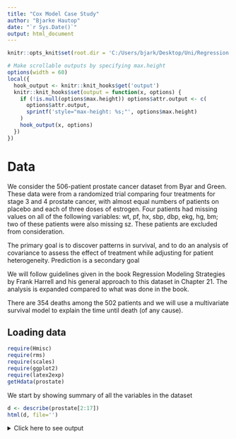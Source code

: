 ---
title: "Cox Model Case Study"
author: "Bjarke Hautop"
date: "`r Sys.Date()`"
output: html_document
---

```{r setup, include=FALSE}
knitr::opts_knit$set(root.dir = 'C:/Users/bjark/Desktop/Uni/Regression Modelling Strategies case studies')
```

```{r, include=FALSE}
# Make scrollable outputs by specifying max.height
options(width = 60)
local({
  hook_output <- knitr::knit_hooks$get('output')
  knitr::knit_hooks$set(output = function(x, options) {
    if (!is.null(options$max.height)) options$attr.output <- c(
      options$attr.output,
      sprintf('style="max-height: %s;"', options$max.height)
    )
    hook_output(x, options)
  })
})
```

# Data

We consider the 506-patient prostate cancer dataset from Byar and Green. These
data were from a randomized trial comparing four treatments for stage 3
and 4 prostate cancer, with almost equal numbers of patients on placebo and
each of three doses of estrogen. Four patients had missing values on all of the
following variables: wt, pf, hx, sbp, dbp, ekg, hg, bm; two of these patients
were also missing sz. These patients are excluded from consideration. 

The primary goal is to discover patterns in survival, and to do an analysis of covariance to assess the effect of treatment while adjusting for patient heterogeneity. 
Prediction is a secondary goal

We will follow guidelines given in the book Regression Modeling Strategies 
by Frank Harrell and his general approach to this dataset in Chapter 21. The analysis is expanded compared to what was done in the book. 

There are 354 deaths among the 502 patients and we will use a multivariate survival model to explain the time until death (of any cause).

## Loading data

```{r, message=F}
require(Hmisc)
require(rms)
require(scales)
require(ggplot2)
require(latex2exp)
getHdata(prostate)
```

We start by showing summary of all the variables in the dataset

```{r, warning=F, results='hide'}
d <- describe(prostate[2:17])
html(d, file='')
```

<details><summary>Click here to see output</summary

```{r, warning=F, echo=F}
d <- describe(prostate[2:17])
html(d, file='')
```

We see that the variable ekg only has one observation in the last category and pf has two. So, we combine recent MI with old MI and call it MI, and we combine confined to bed
with $>50\%$ daytime. 

```{r}
levels(prostate$ekg)[levels(prostate$ekg) %in%
                       c('old MI', 'recent MI')] <- 'MI'

levels(prostate$pf) <- c(levels(prostate$pf)[1:3],
                         levels(prostate$pf)[3])
```

## Imputing missing values

We have 27 patients with missing values as seen below, so we do imputation on these.

The proportion of missing values is $0.05$, so we just do single imputation, since 
simpler to make plots and validation. However if the proportion were higher one should
do multiple imputation. 

```{r, warn.conflicts=FALSE}
sum(is.na(prostate))
colSums(is.na(prostate))

w <- transcan(~ sz + sg + ap + sbp + dbp + age +
                wt + hg + ekg + pf + bm + hx, imputed= TRUE,
             data=prostate, pl= FALSE, pr= FALSE)

attach(prostate)
sz <- impute(w, sz, data = prostate)
sg <- impute (w, sg , data = prostate)
age <- impute (w, age ,data = prostate)
wt <- impute (w, wt , data = prostate)
kg <- impute (w, ekg ,data = prostate)
```

# Specifying the model

A Cox proportional hazards model is in terms of the hazard function given by:
$$\lambda(t\vert X)=\lambda(t)\exp(X\beta).$$
We fit a Cox proportional hazards model with the predictors and their degrees of freedom specified in the table below. All continuous predictors will be modeled with a restricted cubic spline with 4 knots. 

```{r, echo=FALSE}
library(knitr)
library(kableExtra)

# Your table data
table_data <- data.frame(
  Predictor = c("Dose of estrogen", "Age in years", "Weight index", "Performance rating", "History of cardiovascular disease", 
                "Systolic blood pressure/10", "Diastolic blood pressure/10", "Electrocardiogram code", "Serum hemoglobin (g/100ml)", 
                "Tumor size (cm^2)", "Stage/histologic grade combination", "Serum prostatic acid phosphatase", "Bone metastasis"),
  Name = c("rx", "age", "wt", "pf", "hx", "sbp", "dbp", "ekg", "hg", "sz", "sg", "ap", "bm"),
  d.f. = c(3, 3, 3, 2, 1, 3, 3, 5, 3, 3, 3, 3, 1),
  Levels = c("placebo, 0.2, 1.0, 5.0 mg estrogen", '', '', "normal, in bed < 50% of time, in bed > 50%", 
             "present/absent", '', '', "normal, benign, rhythm disturb., block, strain, myocardial infarction", '',
             '', '', '', "present/absent")
)

# Create the table
kable(table_data, format = "html", booktabs = TRUE) %>%
  kable_styling()

```

We see that we have 36 degrees of freedom in our model, so about 1/10 of the amount of deaths there are. So there is some hope our model will validate. 

```{r}
dd <- datadist(prostate); options(datadist='dd')
units(dtime) <- 'Month'
S <- Surv(dtime , status != 'alive')

f <- cph(S ~ rx + rcs(age ,4) + rcs(wt ,4) + pf + hx +
          rcs(sbp ,4) + rcs(dbp ,4) + ekg + rcs(hg ,4) +
          rcs(sg ,4) + rcs(sz ,4) + rcs(log(ap),4) + bm)
print(f, html=TRUE, coefs=FALSE)

```

Test for removing all predictors is highly significant, so modelling is warranted. AIC on the $\chi^2$-scale is given by $136.04-2\cdot 36=64.04$. A rough shrinkage
estimate is thus given by $(136.04-36)/136.04=0.74$. So we
estimate that 0.26 of the model fitting will be noise, especially with regard to
calibration accuracy. One approach would just be to multiply coefficients of final model if used for prediction by the shrinkage estimate. Instead we try to do some data reduction using domain knowledge. 

## Data reduction using domain knowledge

We do the following changes

* Combine systolic blood pressure (sbp) and diastolic 
blood pressure (dbp) into Mean Arterial Pressure.

* Combine history of cardiovascular disease (hx) and electrocardiogram code ekg
and assume linear. We code it as 2 if ekg are not normal or benign and hx, 1 if either, and 0 if none. 

* Weight index not that important, so only use 3 knots.

* Take log of Serum prostatic acid phosphatase (ap) for numeric stability (heavy right-tail) and allow 1 more knot for compensation

* The tumor variables tumor size (sz) and stage/histologic grade combination (sg)
should be important variables, but since we have both we keep them but give them 
only 3 knots each. 

* Assume performance rating (pf) is linear. 

```{r}
map <- (2*dbp + sbp)/3
label(map) <- 'Mean Arterial Pressure/10'

heart_d <- hx + ekg %nin% c('normal', 'benign')
label(heart_d) <- 'Heart Disease Code'

pf_linear <- as.numeric(pf)
```

So all in all we save 3 degrees of freedom from defining map, 5 for defining 
Heart Disease Code, and 3 for dropping knots, 1 for assuming performance rating is linear and gain 1 from ap. For a total reduction of 11 degrees of freedom.

```{r}
dd <- datadist(dd, heart_d, map, pf_linear)

f <- cph(S ~ rx + rcs(age, 4) + rcs(wt, 3) + pf_linear + heart_d + rcs(map, 3)
         + rcs(hg, 4) + rcs(sg, 3) + rcs(sz, 3) + rcs(log(ap), 5) + bm,
         x=TRUE , y=TRUE , surv=TRUE , time.inc = 5*12)

print(f, html=TRUE, coefs =3)
```

LR 119.86 with 24 degrees of freedom. AIC is $119.86-2 \cdot 24=71.86$. Rough shrinkage estimate of this is now better at $(119.86-24)/119.86=0.80$.

```{r}
anova(f, html=T)
```

We see that the p-value for the treatment, doses of estrogen (rx), is below $0.05$, so it seems like it has some effect.    

##  Checking Proportional Hazards

A Cox model should have proportional hazards, since if we look at two individuals with covariate values $\boldsymbol{Z}$ and $\boldsymbol{Z}*$ then the ratio
of their hazard rates is
$$\frac{h(t \vert \boldsymbol{X})}{h(t \vert \boldsymbol{X}^*}=\exp\Big[\sum_{k=1}^p \beta_k(X_k-X_{k^*})\Big],$$
which is a constant. We can test this assumption using 
```{r}
z <- predict(f, type = 'terms')
f.short <- cph(S ~ z, x=TRUE, y= TRUE)
```

Now we compute scaled Schoenfeld residuals separately for each predictor
and test the PH assumption using the "correlation with time” test. Also plot
smoothed trends in the residuals.

```{r}
library(survival)
phtest <- cox.zph(f.short, transform = 'identity', terms=F)
phtest
```

We see that the p-value of the test for proportional hazards is below $0.05$ for 
dose of estrogen, indicating that it may not have constant relative hazard. We plot it and don't find anything too worry-some, and the global test of proportional hazard by adjusting for the 11 tests gives a p-value of $0.78$. So we accept our model and continue.

```{r}
plot(phtest , var= 'rx')
```


## Describing Effects

We plot how each predictor is related to the log hazard of death with $95\%$-confidence bands. 

```{r}
ggplot(Predict(f), sepdiscrete='vertical', nlevels=4,
vnames='names') 
```

# Presenting the final Model for inference    

To present point and interval estimates of predictor effects we draw a hazard
ratio chart. Since the ap relationship is so non-monotonic we use a 20:1 hazard ratio for this variable. The others use the default.

```{r}
plot(summary(f, ap=c(1,20)), log=TRUE, main='')
```

This plot is interpreted as the hazard ratio for each variable if we went from for example age 70 to age 76. $95\%, 97.5\%$ and $99\%$ confidence bands are added.

Finally we will also show a nomogram.

```{r, fig.show='hide'}
surv <- Survival(f)
surv3 <- function (x) surv(3*12,lp=x)
surv5 <- function (x) surv(5*12,lp=x)
quan <- Quantile(f)
med <- function (x) quan(lp=x)/12
ss <- c(.05 ,.1, .2, .3, .4, .5, .6, .7, .8, .9, .95)
nom <- nomogram (f, ap=c(.1,.5, 1, 2, 3, 4, 5, 10, 20, 30, 40),
                 fun=list(surv3, surv5, med),
                 funlabel=c('3-year Survival', '5-year Survival',
                              'Median Survival Time (years)'),
                 fun.at=list(ss, ss, c(.5, 1:6)))
plot(nom, cex.axis=0.8, cex.var=0.7, xfrac=.65, lmgp=.35) 
```

![](Nomogram1.png)

This is interpreted by taking a value for each predictor and seeing how many points each value correspond to. Then the total amount of points can be used to find the probability of for example 5-year survival. 

# Model for prediction

For a prediction model one should validate the model. We start by doing that

## Validating the model

We will use bootstrapping for validation. We first validate this model for Somers’ $D_xy$ rank correlation between predicted log hazard and observed survival time, and for slope shrinkage. The bootstrap is used (with 1000 resamples) to penalize for possible overfitting.

```{r, warning=F}
v <- validate(f, B=1000)
options(prType='html')
v
```

Here "training” refers to accuracy when evaluated on the bootstrap sample
used to fit the model, and “test” refers to the accuracy when this model is
applied without modification to the original sample. The apparent $D_xy$ is
0.32, but a better estimate of how well the model will discriminate prognoses
in the future is $D_xy = 0.27$. The bootstrap estimate of slope shrinkage is 0.79,
close to the simple heuristic estimate.

### Validate the model for predicting the probability of surviving five years

We will use the non-shrinked estimates to show that this model will have some overfitting consistent with *regression to the mean*. 

```{r, warning=F}
cal <- calibrate(f, B = 1000, u=5*12)
plot(cal, subtitles= FALSE)
```

The line nearer the ideal line corresponds to apparent predictive accuracy. The blue curve corresponds to bootstrap-corrected estimates. We clearly see some regression to the mean. 

## Final model for prediction

For a better model for prediction one should multiply the coefficients in the model
by the shrinkage estimate.

```{r}
v
shrinkage_est <- v[3, 5] # Extract bootstrap estimate of shrinkage
f_prediction <- f
f_prediction$coefficients <- f$coefficients*shrinkage_est

print(f_prediction, html=T, coef=3)
```

### Approximating the full model

If the client doesn't want to collect all these variables for prediction we can do 
model approximation. The goal is to explain `f_prediction`with a trade off between parameters and $R^2$. This can be done by backwards selection. 

```{r}
Z <- predict(f_prediction) # compute linear predictor from full model

# Force sigma to be 1 since perfect fit
a <- ols(Z ~ rx + rcs(age, 4) + rcs(wt, 3) + pf_linear + heart_d + rcs(map, 3)
         + rcs(hg, 4) + rcs(sg, 3) + rcs(sz, 3) + rcs(log(ap), 5) + bm, sigma =1)

backwards <- fastbw(a, aics=10000)
print(backwards, html=T, digits=3)
```

Now the client can choose the trade-off between predictive ability and number of predictors. We visualize this in the following plot

```{r}
result <- as.data.frame(backwards$result)
total_predictors <- nrow(result)
R2 <- result$R2
predictors <- c((total_predictors-1):0)

ggplot(data.frame(predictors,R2), aes(x = predictors, y = R2)) +
  geom_line(color = "blue") + 
  geom_point(color = "red") +  
  labs(x = "Predictors", y = TeX("$R^2$")) +  
  ggtitle("R-squared vs. Predictors") +  
  scale_y_continuous(breaks= pretty_breaks()) +
  theme_minimal() 
```

A reasonable approach trade off would be to remove map, bm, sg and pf_linear from our model to get an approximate model which still has high $R^2$ of $0.96$ for explaining the full model. 

```{r}
f_approx <- ols(Z ~ rx + rcs(age, 4) + rcs(wt, 3) + heart_d
         + rcs(hg, 4) + rcs(sz, 3) + rcs(log(ap), 5), x=T)

print(f_approx, html=T, coefs=3)
```

# Conclusion

We devolved a Cox proportional hazards model to explain time until death (of any cause)
for this dataset. We described the effects the predictors in the model had by various plots.

We did validation and calibration if one wished to use the model for prediction, to avoid issues such as regression to the mean. We then developed a simplified model which dropped 4 predictors, but could still predict the full model with high accuracy ($R^2=0.964)$. 

Throughout we used the guidelines of Regression Modelling Strategies to follow sounds statistical strategies when building and validating a model.